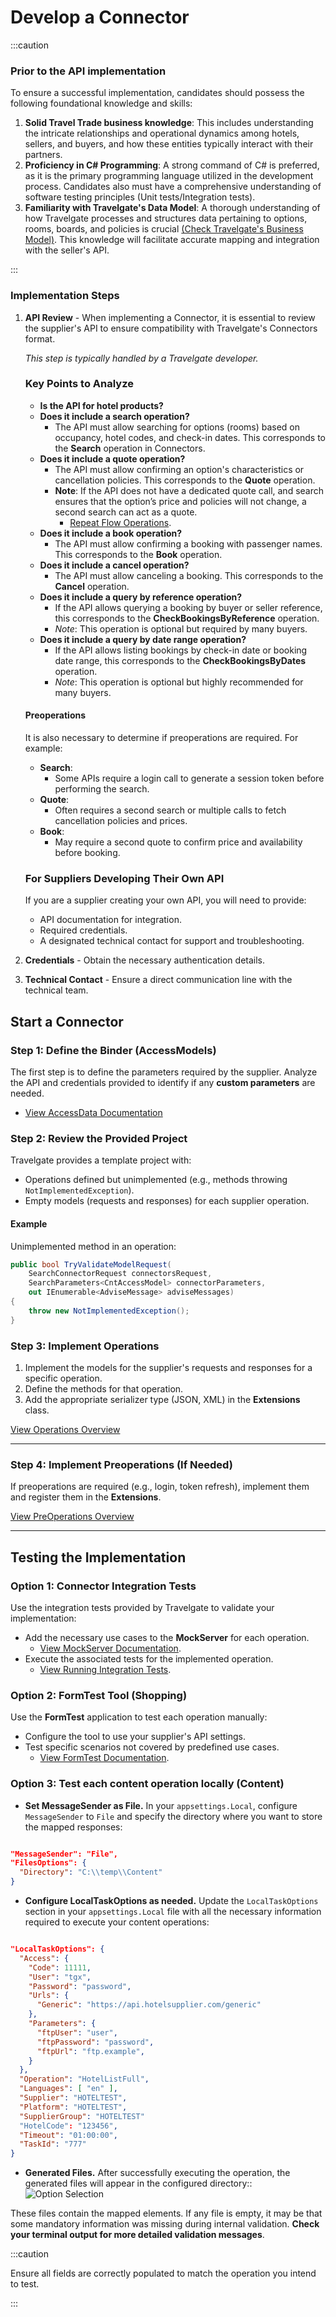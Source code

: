 # Develop a Connector

:::caution
### **Prior to the API implementation**

To ensure a successful implementation, candidates should possess the following foundational knowledge and skills:

1. **Solid Travel Trade business knowledge**: This includes understanding the intricate relationships and operational dynamics among hotels, sellers, and buyers, and how these entities typically interact with their partners.
2. **Proficiency in C# Programming**: A strong command of C# is preferred, as it is the primary programming language utilized in the development process. Candidates also must have a comprehensive understanding of software testing principles (Unit tests/Integration tests).
3. **Familiarity with Travelgate's Data Model**: A thorough understanding of how Travelgate processes and structures data pertaining to options, rooms, boards, and policies is crucial [(Check Travelgate's Business Model)](../Shopping_Workflow/#travelgates-business-model). This knowledge will facilitate accurate mapping and integration with the seller's API.

:::
### **Implementation Steps**

1. **API Review** - When implementing a Connector, it is essential to review the supplier's API to ensure compatibility with Travelgate's Connectors format.
   
   *This step is typically handled by a Travelgate developer.*

   ### **Key Points to Analyze**
   - **Is the API for hotel products?**
   - **Does it include a search operation?**
     - The API must allow searching for options (rooms) based on occupancy, hotel codes, and check-in dates. This corresponds to the **Search** operation in Connectors.
   - **Does it include a quote operation?**
     - The API must allow confirming an option's characteristics or cancellation policies. This corresponds to the **Quote** operation.
     - **Note**: If the API does not have a dedicated quote call, and search ensures that the option’s price and policies will not change, a second search can act as a quote. 
       - [Repeat Flow Operations](../Connector_Framework/Repeat_Flow_Operations.mdx).
   - **Does it include a book operation?**
     - The API must allow confirming a booking with passenger names. This corresponds to the **Book** operation.
   - **Does it include a cancel operation?**
     - The API must allow canceling a booking. This corresponds to the **Cancel** operation.
   - **Does it include a query by reference operation?**
     - If the API allows querying a booking by buyer or seller reference, this corresponds to the **CheckBookingsByReference** operation. 
     - *Note*: This operation is optional but required by many buyers.
   - **Does it include a query by date range operation?**
     - If the API allows listing bookings by check-in date or booking date range, this corresponds to the **CheckBookingsByDates** operation. 
     - *Note*: This operation is optional but highly recommended for many buyers.

   #### Preoperations
   It is also necessary to determine if preoperations are required. For example:
   - **Search**:
     - Some APIs require a login call to generate a session token before performing the search.
   - **Quote**:
     - Often requires a second search or multiple calls to fetch cancellation policies and prices.
   - **Book**:
     - May require a second quote to confirm price and availability before booking.

   ### **For Suppliers Developing Their Own API**
   If you are a supplier creating your own API, you will need to provide:
   - API documentation for integration.
   - Required credentials.
   - A designated technical contact for support and troubleshooting.

2. **Credentials** - Obtain the necessary authentication details.
3. **Technical Contact** - Ensure a direct communication line with the technical team.

## **Start a Connector**

### **Step 1: Define the Binder (AccessModels)**
The first step is to define the parameters required by the supplier. Analyze the API and credentials provided to identify if any **custom parameters** are needed. 
- [View AccessData Documentation](../Access_Data/AccessData.mdx)

### **Step 2: Review the Provided Project**
Travelgate provides a template project with:
- Operations defined but unimplemented (e.g., methods throwing `NotImplementedException`).
- Empty models (requests and responses) for each supplier operation.

#### **Example**
Unimplemented method in an operation:
```csharp
public bool TryValidateModelRequest(
    SearchConnectorRequest connectorsRequest, 
    SearchParameters<CntAccessModel> connectorParameters,
    out IEnumerable<AdviseMessage> adviseMessages)
{
    throw new NotImplementedException();
}
```

### **Step 3: Implement Operations**
1. Implement the models for the supplier's requests and responses for a specific operation.
2. Define the methods for that operation.
3. Add the appropriate serializer type (JSON, XML) in the **Extensions** class.

[View Operations Overview](../Connector_Framework/Operation_Overview.mdx)

---

### **Step 4: Implement Preoperations (If Needed)**
If preoperations are required (e.g., login, token refresh), implement them and register them in the **Extensions**.

[View PreOperations Overview](../Connector_Framework/PreOperation_Overview.mdx)

---

## **Testing the Implementation**

### **Option 1: Connector Integration Tests**
Use the integration tests provided by Travelgate to validate your implementation:
- Add the necessary use cases to the **MockServer** for each operation.
  - [View MockServer Documentation](../Connector_Framework/MockServer_Documentation.mdx).
- Execute the associated tests for the implemented operation.
  - [View Running Integration Tests](../Connector_Framework/Running_Integration_Tests.mdx).

### **Option 2: FormTest Tool (Shopping)**
Use the **FormTest** application to test each operation manually:
- Configure the tool to use your supplier's API settings.
- Test specific scenarios not covered by predefined use cases.
  - [View FormTest Documentation](../Tools_and_Helpers/FormTest_Documentation.mdx).

### **Option 3: Test each content operation locally (Content)**

- **Set MessageSender as File.** In your `appsettings.Local`, configure `MessageSender` to `File` and specify the directory where you want to store the mapped responses:

```json

"MessageSender": "File",
"FilesOptions": {
  "Directory": "C:\\temp\\Content"
}

```

- **Configure LocalTaskOptions as needed.** Update the `LocalTaskOptions` section in your `appsettings.Local` file with all the necessary information required to execute your content operations:

```json

"LocalTaskOptions": {
  "Access": {
    "Code": 11111,
    "User": "tgx",
    "Password": "password",
    "Urls": {
      "Generic": "https://api.hotelsupplier.com/generic"
    },
    "Parameters": {
      "ftpUser": "user",
      "ftpPassword": "password",
      "ftpUrl": "ftp.example",
    }
  },
  "Operation": "HotelListFull",
  "Languages": [ "en" ],
  "Supplier": "HOTELTEST",
  "Platform": "HOTELTEST",
  "SupplierGroup": "HOTELTEST"
  "HotelCode": "123456",
  "Timeout": "01:00:00",
  "TaskId": "777"
}
```

- **Generated Files.** After successfully executing the operation, the generated files will appear in the configured directory::
![Option Selection](Content_File_Results.png)

These files contain the mapped elements. If any file is empty, it may be that some mandatory information was missing during internal validation. **Check your terminal output for more detailed validation messages**.

:::caution

Ensure all fields are correctly populated to match the operation you intend to test.

:::
 
